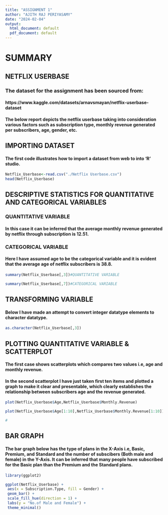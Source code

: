```yaml
---
title: "ASSIGNMENT 1"
author: "AJITH RAJ PERIYASAMY"
date: "2024-02-04"
output:
  html_document: default
  pdf_document: default
---
```

# SUMMARY

## NETFLIX USERBASE

### The dataset for the assignment has been sourced from: 
#### https://www.kaggle.com/datasets/arnavsmayan/netflix-userbase-dataset



#### The below report depicts the netflix userbase taking into consideration various factors such as subscription type, monthly revenue generated per subscribers, age, gender, etc.


##  IMPORTING DATASET
#### The first code illustrates how to import a dataset from web to into 'R' studio.
```r
Netflix_Userbase<-read.csv("./Netflix Userbase.csv")
head(Netflix_Userbase)
```

## DESCRIPTIVE STATISTICS FOR QUANTITATIVE AND CATEGORICAL VARIABLES

### QUANTITATIVE VARIABLE
#### In this case it can be inferred that the average monthly revenue generated by netflix through subscription is 12.51.

### CATEGORICAL VARIABLE
#### Here I have assumed age to be the categorical variable and it is evident that the average age of netflix subscribers is 38.8.
```r
summary(Netflix_Userbase[,3])#QUANTITATIVE VARIABLE

summary(Netflix_Userbase[,7])#CATEGORICAL VARIABLE
```
##  TRANSFORMING VARIABLE
#### Below I have made an attempt to convert integer datatype elements to character datatype.
```r
as.character(Netflix_Userbase[,3])
```

##  PLOTTING QUANTITATIVE VARIABLE & SCATTERPLOT

#### The first case shows scatterplots which compares two values i.e, age and monthly revenue.
#### In the second scatterplot I have just taken first ten items and plotted a graph to make it clear and presentable, which clearly establishes the relationship between subscribers age and the revenue generated.
```r
plot(Netflix_Userbase$Age,Netflix_Userbase$Monthly.Revenue)

plot(Netflix_Userbase$Age[1:10],Netflix_Userbase$Monthly.Revenue[1:10])

# 

```
##  BAR GRAPH

#### The bar graph below has the type of plans in the X-Axis i.e, Basic, Premium, and Standard and the number of subscibers (Both male and female) in the Y-Axis. It can be inferred that many people have subscribed for the Basic plan than the Premium and the Standard plans.

```r
library(ggplot2)

ggplot(Netflix_Userbase) +
 aes(x = Subscription.Type, fill = Gender) +
 geom_bar() +
 scale_fill_hue(direction = 1) +
 labs(y = "No.of Male and Female") +
 theme_minimal()
```
